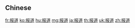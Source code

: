 {{also|報道}}
==Chinese==
{{zh-see|報道}}

[[fr:报道]]
[[ko:报道]]
[[hu:报道]]
[[mg:报道]]
[[ja:报道]]
[[th:报道]]
[[uk:报道]]
[[zh:报道]]